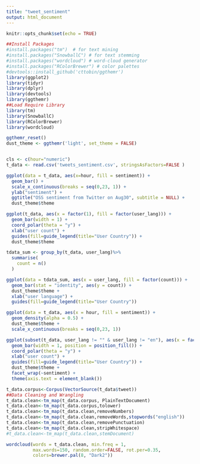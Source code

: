 ```yaml
---
title: "tweet_sentiment"
output: html_document
---
```


```r
knitr::opts_chunk$set(echo = TRUE)
```

```r
##Install Packages
#install.packages("tm")  # for text mining
#install.packages("SnowballC") # for text stemming
#install.packages("wordcloud") # word-cloud generator 
#install.packages("RColorBrewer") # color palettes
#devtools::install_github('cttobin/ggthemr')
library(ggplot2)
library(tidyr)
library(dplyr)
library(devtools)
library(ggthemr)
##Load Require Library
library(tm)
library(SnowballC)
library(RColorBrewer)
library(wordcloud)

ggthemr_reset()
dust_theme <- ggthemr('light', set_theme = FALSE)


cls <- c(hour="numeric")
t_data <- read.csv('tweets_sentiment.csv', stringsAsFactors=FALSE )

ggplot(data = t_data, aes(x=hour, fill = sentiment)) + 
  geom_bar() + 
  scale_x_continuous(breaks = seq(0,23, 1)) +
  ylab("sentiment") + 
  ggtitle("OSS sentiment from Twitter on Aug30", subtitle = NULL) + 
  dust_theme$theme
```

```r
ggplot(t_data, aes(x = factor(1), fill = factor(user_lang))) +
  geom_bar(width = 1) + 
  coord_polar(theta = "y") +
  xlab("user count") +
  guides(fill=guide_legend(title="User Country")) + 
  dust_theme$theme
```
```r
tdata_sum <- group_by(t_data, user_lang)%>%
  summarise(
    count = n()
  )

ggplot(data = tdata_sum, aes(x = user_lang, fill = factor(count))) + 
  geom_bar(stat = "identity", aes(y = count)) + 
  dust_theme$theme +
  xlab("user language") +
  guides(fill=guide_legend(title="User Country")) 
```

```r
ggplot(data = t_data, aes(x = hour, fill = sentiment)) + 
  geom_density(alpha = 0.5) + 
  dust_theme$theme + 
  scale_x_continuous(breaks = seq(0,23, 1)) 
```
```r
ggplot(subset(t_data, user_lang != "" & user_lang != "en"), aes(x = factor(1), fill = factor(user_lang))) +
  geom_bar(width = 1, position = position_fill()) + 
  coord_polar(theta = "y") +
  xlab("user count") +
  guides(fill=guide_legend(title="User Country")) + 
  dust_theme$theme +
  facet_wrap(~sentiment) +
  theme(axis.text = element_blank())
```
```r
t_data.corpus<-Corpus(VectorSource(t_data$tweet))
##Data Cleaning and Wrangling
t_data.clean<-tm_map(t_data.corpus, PlainTextDocument)
t_data.clean<-tm_map(t_data.corpus,tolower)
t_data.clean<-tm_map(t_data.clean,removeNumbers)
t_data.clean<-tm_map(t_data.clean,removeWords,stopwords("english"))
t_data.clean<-tm_map(t_data.clean,removePunctuation)
t_data.clean<-tm_map(t_data.clean,stripWhitespace)
#t_data.clean<-tm_map(t_data.clean,stemDocument)

wordcloud(words = t_data.clean, min.freq = 1,
          max.words=150, random.order=FALSE, rot.per=0.35, 
          colors=brewer.pal(8, "Dark2"))
```